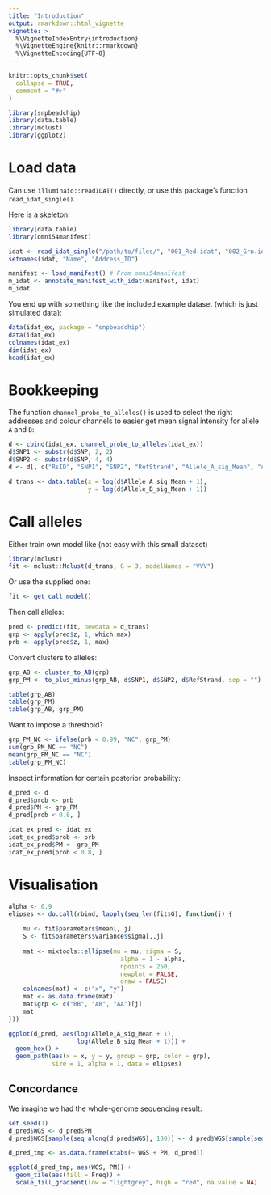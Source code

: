 ```yaml
---
title: "Introduction"
output: rmarkdown::html_vignette
vignette: >
  %\VignetteIndexEntry{introduction}
  %\VignetteEngine{knitr::rmarkdown}
  %\VignetteEncoding{UTF-8}
---
```


```r
knitr::opts_chunk$set(
  collapse = TRUE,
  comment = "#>"
)
```

```r
library(snpbeadchip)
library(data.table)
library(mclust)
library(ggplot2)
```


# Load data

Can use `illuminaio::readIDAT()` directly, or use this package's function `read_idat_single()`.

Here is a skeleton:

```r
library(data.table)
library(omni54manifest)

idat <- read_idat_single("/path/to/files/", "001_Red.idat", "002_Grn.idat")
setnames(idat, "Name", "Address_ID")

manifest <- load_manifest() # From omni54manifest
m_idat <- annotate_manifest_with_idat(manifest, idat)
m_idat
```

You end up with something like the included example dataset (which is just simulated data):

```r
data(idat_ex, package = "snpbeadchip")
data(idat_ex)
colnames(idat_ex)
dim(idat_ex)
head(idat_ex)
```

# Bookkeeping

The function `channel_probe_to_alleles()` is used to select the right addresses 
and colour channels to easier get mean signal intensity for allele `A` and `B`:


```r
d <- cbind(idat_ex, channel_probe_to_alleles(idat_ex)) 
d$SNP1 <- substr(d$SNP, 2, 2)
d$SNP2 <- substr(d$SNP, 4, 4)
d <- d[, c("RsID", "SNP1", "SNP2", "RefStrand", "Allele_A_sig_Mean", "Allele_B_sig_Mean")]

d_trans <- data.table(x = log(d$Allele_A_sig_Mean + 1), 
                      y = log(d$Allele_B_sig_Mean + 1))
```


# Call alleles

Either train own model like (not easy with this small dataset)

```r
library(mclust)
fit <- mclust::Mclust(d_trans, G = 3, modelNames = "VVV")
```

Or use the supplied one:

```r
fit <- get_call_model() 
```

Then call alleles:

```r
pred <- predict(fit, newdata = d_trans)
grp <- apply(pred$z, 1, which.max) 
prb <- apply(pred$z, 1, max)
```

Convert clusters to alleles:

```r
grp_AB <- cluster_to_AB(grp)
grp_PM <- to_plus_minus(grp_AB, d$SNP1, d$SNP2, d$RefStrand, sep = "")
```


```r
table(grp_AB)
table(grp_PM)
table(grp_AB, grp_PM)
```

Want to impose a threshold?

```r
grp_PM_NC <- ifelse(prb < 0.99, "NC", grp_PM)
sum(grp_PM_NC == "NC")
mean(grp_PM_NC == "NC")
table(grp_PM_NC)
```

Inspect information for certain posterior probability:

```r
d_pred <- d
d_pred$prob <- prb
d_pred$PM <- grp_PM
d_pred[prob < 0.8, ]

idat_ex_pred <- idat_ex
idat_ex_pred$prob <- prb
idat_ex_pred$PM <- grp_PM
idat_ex_pred[prob < 0.8, ]
```


# Visualisation

```r
alpha <- 0.9
elipses <- do.call(rbind, lapply(seq_len(fit$G), function(j) {
      
    mu <- fit$parameters$mean[, j]
    S <- fit$parameters$variance$sigma[,,j]
    
    mat <- mixtools::ellipse(mu = mu, sigma = S, 
                               alpha = 1 - alpha, 
                               npoints = 250, 
                               newplot = FALSE,
                               draw = FALSE)
    colnames(mat) <- c("x", "y")
    mat <- as.data.frame(mat)
    mat$grp <- c("BB", "AB", "AA")[j]
    mat
}))
```

```r
ggplot(d_pred, aes(log(Allele_A_sig_Mean + 1), 
                   log(Allele_B_sig_Mean + 1))) + 
  geom_hex() +
  geom_path(aes(x = x, y = y, group = grp, color = grp), 
            size = 1, alpha = 1, data = elipses) 
```

## Concordance

We imagine we had the whole-genome sequencing result:

```r
set.seed(1)
d_pred$WGS <- d_pred$PM
d_pred$WGS[sample(seq_along(d_pred$WGS), 100)] <- d_pred$WGS[sample(seq_along(d_pred$WGS), 100)]

d_pred_tmp <- as.data.frame(xtabs(~ WGS + PM, d_pred))
```

```r
ggplot(d_pred_tmp, aes(WGS, PM)) +
  geom_tile(aes(fill = Freq)) + 
  scale_fill_gradient(low = "lightgrey", high = "red", na.value = NA)
```

